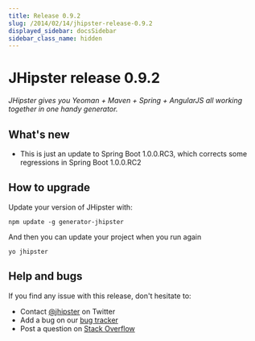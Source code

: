 ```yaml
---
title: Release 0.9.2
slug: /2014/02/14/jhipster-release-0.9.2
displayed_sidebar: docsSidebar
sidebar_class_name: hidden
---
```


JHipster release 0.9.2
==================

*JHipster gives you Yeoman + Maven + Spring + AngularJS all working together in one handy generator.*

What's new
----------

* This is just an update to Spring Boot 1.0.0.RC3, which corrects some regressions in Spring Boot 1.0.0.RC2

How to upgrade
------------

Update your version of JHipster with:

```
npm update -g generator-jhipster
```

And then you can update your project when you run again

```
yo jhipster
```

Help and bugs
--------------

If you find any issue with this release, don't hesitate to:

- Contact [@jhipster](https://twitter.com/jhipster) on Twitter
- Add a bug on our [bug tracker](https://github.com/jhipster/generator-jhipster/issues?state=open)
- Post a question on [Stack Overflow](http://stackoverflow.com/tags/jhipster/info)
